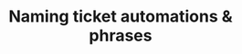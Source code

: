 ---
title: 'Naming ticket automations & phrases'
description: 'Display inline code and code blocks'
icon: 'info'
---